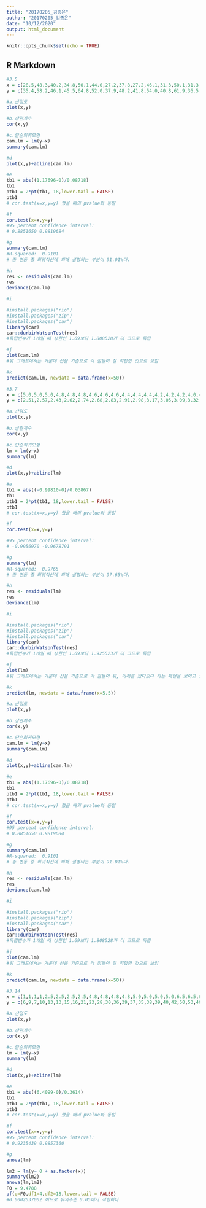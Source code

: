 ```yaml
---
title: "20170205_김종은"
author: "20170205_김종은"
date: "10/12/2020"
output: html_document
---
```


```r
knitr::opts_chunk$set(echo = TRUE)
```

## R Markdown

```r
#3.5
x = c(28.5,48.3,40.2,34.8,50.1,44.0,27.2,37.8,27.2,46.1,31.3,50.1,31.3,24.8,42.2,23.0,30.1,36.5,40.2,46.1)
y = c(35.4,58.2,46.1,45.5,64.8,52.0,37.9,48.2,41.8,54.0,40.8,61.9,36.5,32.7,53.8,24.6,31.2,42.6,49.6,56.6)
```
```r
#a.산점도
plot(x,y)
```
```r
#b.상관계수
cor(x,y)
```
```r
#c.단순회귀모형
cam.lm = lm(y~x)
summary(cam.lm)
```
```r
#d
plot(x,y)+abline(cam.lm)
```
```r
#e
tb1 = abs((1.17696-0)/0.08718)
tb1
ptb1 = 2*pt(tb1, 18,lower.tail = FALSE)
ptb1
# cor.test(x=x,y=y) 했을 때의 pvalue와 동일
```
```r
#f
cor.test(x=x,y=y)
#95 percent confidence interval:
# 0.8851650 0.9819684

```
```r
#g
summary(cam.lm)
#R-squared:  0.9101
# 총 변동 중 회귀직선에 의해 설명되는 부분이 91.01%다.
```
```r
#h
res <- residuals(cam.lm)
res
deviance(cam.lm)
```


```r
#i

#install.packages("rio")
#install.packages("zip")
#install.packages("car")
library(car)
car::durbinWatsonTest(res)
#독립변수가 1개일 때 상한인 1.69보다 1.808528가 더 크므로 독립
```
```r
#j
plot(cam.lm)
#위 그래프에서는 가운데 선을 기준으로 각 점들이 잘 적합한 것으로 보임
```
```r
#k
predict(cam.lm, newdata = data.frame(x=50))
```

```r
#3.7
x = c(5.0,5.0,5.0,4.8,4.8,4.8,4.6,4.6,4.6,4.4,4.4,4.4,4.2,4.2,4.2,4.0,4.0,4.0)
y = c(2.51,2.57,2.43,2.62,2.74,2.68,2.83,2.91,2.98,3.17,3.05,3.09,3.32,3.22,3.29,3.44,3.52,3.55)

```
```r
#a.산점도
plot(x,y)
```
```r
#b.상관계수
cor(x,y)
```
```r
#c.단순회귀모형
lm = lm(y~x)
summary(lm)
```
```r
#d
plot(x,y)+abline(lm)
```
```r
#e
tb1 = abs((-0.99810-0)/0.03867)
tb1
ptb1 = 2*pt(tb1, 18,lower.tail = FALSE)
ptb1
# cor.test(x=x,y=y) 했을 때의 pvalue와 동일
```
```r
#f
cor.test(x=x,y=y)

#95 percent confidence interval:
# -0.9956970 -0.9678791

```
```r
#g
summary(lm)
#R-squared:  0.9765
# 총 변동 중 회귀직선에 의해 설명되는 부분이 97.65%다.
```
```r
#h
res <- residuals(lm)
res
deviance(lm)
```


```r
#i

#install.packages("rio")
#install.packages("zip")
#install.packages("car")
library(car)
car::durbinWatsonTest(res)
#독립변수가 1개일 때 상한인 1.69보다 1.925523가 더 크므로 독립
```
```r
#j
plot(lm)
#위 그래프에서는 가운데 선을 기준으로 각 점들이 위, 아래를 왔다갔다 하는 패턴을 보이고 있으므로 정규성에 살짝 어긋나 보입니다.
```
```r
#k
predict(lm, newdata = data.frame(x=5.5))
```


```r
#a.산점도
plot(x,y)
```
```r
#b.상관계수
cor(x,y)
```
```r
#c.단순회귀모형
cam.lm = lm(y~x)
summary(cam.lm)
```
```r
#d
plot(x,y)+abline(cam.lm)
```
```r
#e
tb1 = abs((1.17696-0)/0.08718)
tb1
ptb1 = 2*pt(tb1, 18,lower.tail = FALSE)
ptb1
# cor.test(x=x,y=y) 했을 때의 pvalue와 동일
```
```r
#f
cor.test(x=x,y=y)
#95 percent confidence interval:
# 0.8851650 0.9819684

```
```r
#g
summary(cam.lm)
#R-squared:  0.9101
# 총 변동 중 회귀직선에 의해 설명되는 부분이 91.01%다.
```
```r
#h
res <- residuals(cam.lm)
res
deviance(cam.lm)
```


```r
#i

#install.packages("rio")
#install.packages("zip")
#install.packages("car")
library(car)
car::durbinWatsonTest(res)
#독립변수가 1개일 때 상한인 1.69보다 1.808528가 더 크므로 독립
```
```r
#j
plot(cam.lm)
#위 그래프에서는 가운데 선을 기준으로 각 점들이 잘 적합한 것으로 보임
```
```r
#k
predict(cam.lm, newdata = data.frame(x=50))
```

```r
#3.14
x = c(1,1,1,1,2.5,2.5,2.5,2.5,4.8,4.8,4.8,4.8,5.0,5.0,5.0,5.0,6.5,6.5,6.5,6.5,7.8,7.8,7.8,7.8)
y = c(6,9,7,10,13,13,15,16,21,23,28,30,36,39,37,35,38,39,40,42,50,53,48,55)
```
```r
#a.산점도
plot(x,y)
```
```r
#b.상관계수
cor(x,y)
```
```r
#c.단순회귀모형
lm = lm(y~x)
summary(lm)
```
```r
#d
plot(x,y)+abline(lm)
```
```r
#e
tb1 = abs((6.4099-0)/0.3614)
tb1
ptb1 = 2*pt(tb1, 18,lower.tail = FALSE)
ptb1
# cor.test(x=x,y=y) 했을 때의 pvalue와 동일
```
```r
#f
cor.test(x=x,y=y)
#95 percent confidence interval:
# 0.9235439 0.9857360

```
```r
#g
anova(lm)
```
```r
lm2 = lm(y~ 0 + as.factor(x))
summary(lm2)
anova(lm,lm2)
F0 = 9.4788
pf(q=F0,df1=4,df2=18,lower.tail = FALSE)
#0.0002637002 이므로 유의수준 0.05에서 적합하다
```

